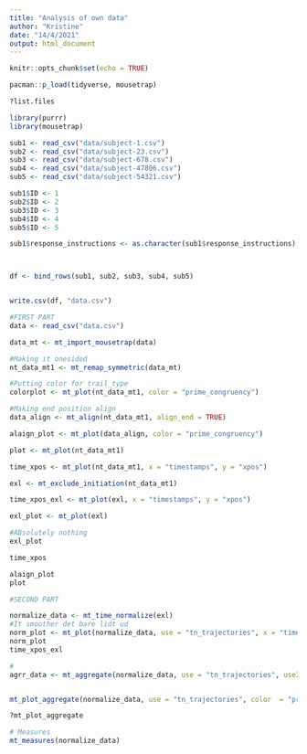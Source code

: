 ```yaml
---
title: "Analysis of own data"
author: "Kristine"
date: "14/4/2021"
output: html_document
---
```


```r
knitr::opts_chunk$set(echo = TRUE)

pacman::p_load(tidyverse, mousetrap)
```

```r


?list.files

library(purrr)
library(mousetrap)

sub1 <- read_csv("data/subject-1.csv")
sub2 <- read_csv("data/subject-23.csv")
sub3 <- read_csv("data/subject-678.csv")
sub4 <- read_csv("data/subject-47806.csv")
sub5 <- read_csv("data/subject-54321.csv")

sub1$ID <- 1
sub2$ID <- 2
sub3$ID <- 3
sub4$ID <- 4
sub5$ID <- 5

sub1$response_instructions <- as.character(sub1$response_instructions)



df <- bind_rows(sub1, sub2, sub3, sub4, sub5)


write.csv(df, "data.csv")

#FIRST PART 
data <- read_csv("data.csv")

data_mt <- mt_import_mousetrap(data)

#Making it onesided
nt_data_mt1 <- mt_remap_symmetric(data_mt)

#Putting color for trail_type
colorplot <- mt_plot(nt_data_mt1, color = "prime_congruency")

#Making end position align 
data_align <- mt_align(nt_data_mt1, align_end = TRUE)

alaign_plot <- mt_plot(data_align, color = "prime_congruency")

plot <- mt_plot(nt_data_mt1)

time_xpos <- mt_plot(nt_data_mt1, x = "timestamps", y = "xpos")

exl <- mt_exclude_initiation(nt_data_mt1)

time_xpos_exl <- mt_plot(exl, x = "timestamps", y = "xpos")

exl_plot <- mt_plot(exl)

#ABsolutely nothing 
exl_plot

time_xpos

alaign_plot
plot
```



```r
#SECOND PART 

normalize_data <- mt_time_normalize(exl)
#It smoother det bare lidt ud 
norm_plot <- mt_plot(normalize_data, use = "tn_trajectories", x = "timestamps", y = "xpos")
norm_plot
time_xpos_exl

#
agrr_data <- mt_aggregate(normalize_data, use = "tn_trajectories", use2 = "prime_congruency")


mt_plot_aggregate(normalize_data, use = "tn_trajectories", color  = "prime_congruency")

?mt_plot_aggregate

# Measures
mt_measures(normalize_data)
```
